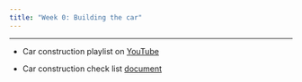 ```yaml
---
title: "Week 0: Building the car"
---
```


---

* Car construction playlist
on [YouTube](https://www.youtube.com/playlist?list=PL1NoIYgn9KhDKmdbQe0PN8yuDp_0w00Ft)


* Car construction check list [document](https://celehs.hms.harvard.edu/summer_camp/Self_Driving_Complete_Steps.pdf)